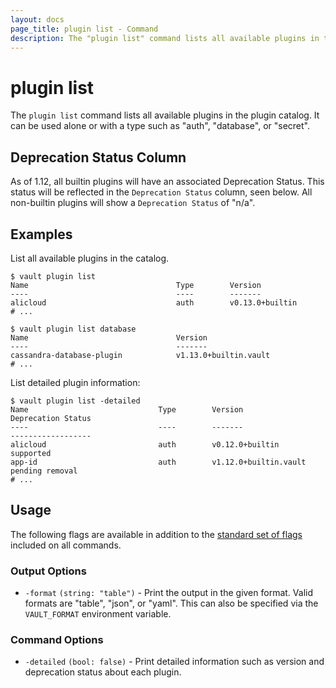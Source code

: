 ```yaml
---
layout: docs
page_title: plugin list - Command
description: The "plugin list" command lists all available plugins in the plugin catalog.
---
```


# plugin list

The `plugin list` command lists all available plugins in the plugin catalog.
It can be used alone or with a type such as "auth", "database", or "secret".

## Deprecation Status Column

As of 1.12, all builtin plugins will have an associated Deprecation
Status. This status will be reflected in the `Deprecation Status` column, seen
below. All non-builtin plugins will show a `Deprecation Status` of "n/a".

## Examples

List all available plugins in the catalog.

```shell-session
$ vault plugin list
Name                                 Type        Version
----                                 ----        -------
alicloud                             auth        v0.13.0+builtin
# ...

$ vault plugin list database
Name                                 Version
----                                 -------
cassandra-database-plugin            v1.13.0+builtin.vault
# ...
```

List detailed plugin information:

```shell-session
$ vault plugin list -detailed
Name                             Type        Version                                          Deprecation Status
----                             ----        -------                                          ------------------
alicloud                         auth        v0.12.0+builtin                                  supported
app-id                           auth        v1.12.0+builtin.vault                            pending removal
# ...
```

## Usage

The following flags are available in addition to the [standard set of
flags](/vault/docs/commands) included on all commands.

### Output Options

- `-format` `(string: "table")` - Print the output in the given format. Valid
  formats are "table", "json", or "yaml". This can also be specified via the
  `VAULT_FORMAT` environment variable.

### Command Options

- `-detailed` `(bool: false)` - Print detailed information such as version and
deprecation status about each plugin.
